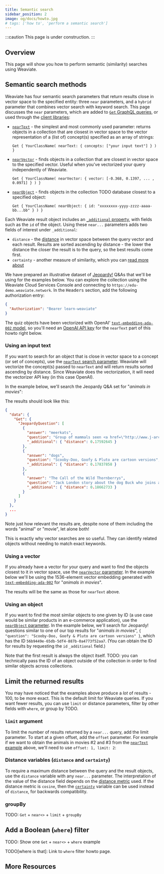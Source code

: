 ```yaml
---
title: Semantic search
sidebar_position: 2
image: og/docs/howto.jpg
# tags: ['how to', 'perform a semantic search']
---
```


:::caution This page is under construction.
:::

## Overview

This page will show you how to perform semantic (similarity) searches using Weaviate.


<BasicPrereqs />

## Semantic search methods

Weaviate has four semantic search parameters that return results close in vector space to the specified entity: three `near` parameters, and a `hybrid` parameter that combines vector search with keyword search. This page discusses the `near` parameters, which are added to [`Get` GraphQL queries](../../api/graphql/get), or used through the [client libraries](../../client-libraries):

* [`nearText`](#using-an-input-text) - the simplest and most commonly used parameter: returns objects in a collection that are closest in vector space to the vector representation of a (list of) concept(s) specified as an array of strings:

  `Get { YourClassName( nearText: { concepts: ["your input text"] } ) }`

* [`nearVector`](#using-a-vector) - finds objects in a collection that are closest in vector space to the specified vector. Useful when you've vectorized your query independently of Weaviate.

  `Get { YourClassName( nearVector: { vector: [-0.368, 0.1397, ... , 0.0971] } ) }`

* [`nearObject`](#using-an-object) - finds objects in the collection TODO database closest to a specified object:

  `Get { YourClassName( nearObject: { id: "xxxxxxxx-yyyy-zzzz-aaaa-bb...bb" } ) }`

Each Weaviate result object includes an [`_additional` property](../../api/graphql/additional-properties/), with fields such as the `id` of the object. Using these `near...` parameters adds two fields of interest under `_additional`:
* `distance` - the [distance](../../api/graphql/additional-properties#distance) in vector space between the query vector and each result. Results are sorted ascending by distance - the lower the distance the closer the result is to the query, so the best results come first.
* `certainty` - another measure of similarity, which you can [read more about](../../api/graphql/additional-properties#certainty-only-for-cosine-distance)

We have prepared an illustrative dataset of [Jeopardy!](https://en.wikipedia.org/wiki/Jeopardy!) Q&As that we'll be using for the examples below. You can explore the collection using the Weaviate Cloud Services Console and connecting to `https://edu-demo.weaviate.network`. In the <kbd>Headers</kbd> section, add the following authorization entry:

```json
{
  "Authorization": "Bearer learn-weaviate"
}
```

The quiz objects have been vectorized with OpenAI' <nobr>[`text-embedding-ada-002` model](https://platform.openai.com/docs/guides/embeddings/what-are-embeddings)</nobr>, so you'll need an [OpenAI API key](https://platform.openai.com/account/api-keys) for the `nearText` part of this howto right below.


### Using an input text

If you want to search for an object that is close in vector space to a concept (or set of concepts), use the [`nearText` search parameter](../../api/graphql/vector-search-parameters#neartext). Weaviate will vectorize the concept(s) passed to `nearText` and will return results sorted ascending by distance. Since Weaviate does the vectorization, it will need the vectorizer API key (in this case OpenAI).

In the example below, we'll search the Jeopardy Q&A set for "_animals in movies_":


<NearText />

The results should look like this:

```json
{
  "data": {
    "Get": {
      "JeopardyQuestion": [
        {
          "answer": "meerkats",
          "question": "Group of mammals seen <a href=\"http://www.j-archive.com/media/1998-06-01_J_28.jpg\" target=\"_blank\">here</a>:  [like Timon in <i>The Lion King</i>]",
          "_additional": { "distance": 0.17592645 }
        },
        {
          "answer": "dogs",
          "question": "Scooby-Doo, Goofy & Pluto are cartoon versions",
          "_additional": { "distance": 0.17837858 }
        },
        {
          "answer": "The Call of the Wild Thornberrys",
          "question": "Jack London story about the dog Buck who joins a Nick cartoon about Eliza, who can talk to animals",
          "_additional": { "distance": 0.18662733 }
        }
      ]
    }
  },
  ...
}
```

Note just how relevant the results are, despite none of them including the words "animal" or "movie", let alone both!

This is exactly why vector searches are so useful. They can identify related objects without needing to match exact keywords.


### Using a vector

If you already have a vector for your query and want to find the objects closest to it in vector space, use the [`nearVector` parameter](../../api/graphql/vector-search-parameters#nearvector). In the example below we'll be using the 1536-element vector embedding generated with [`text-embedding-ada-002`](https://platform.openai.com/docs/guides/embeddings/what-are-embeddings) for "_animals in movies_".


<NearVector />

The results will be the same as those for `nearText` above.


### Using an object

If you want to find the most similar objects to one given by ID (a use case would be similar products in an e-commerce application), use the [`nearObject` parameter](../../api/graphql/vector-search-parameters#nearobject). In the example below, we'll search for Jeopardy! questions similar to one of our top results for "_animals in movies_", `{ "question": "Scooby-Doo, Goofy & Pluto are cartoon versions" }`, which has the ID `56b9449e-65db-5df4-887b-0a4773f52aa7`. (You can obtain the ID for results by requesting the `id` `_additional` field.)


<NearObject />

Note that the first result is always the object itself. TODO: you can technically pass the ID of an object outside of the collection in order to find similar objects across collections.


## Limit the returned results

You may have noticed that the examples above produce a *lot* of results - 100, to be more exact. This is the default limit for Weaviate queries. If you want fewer results, you can use `limit` or distance parameters, filter by other fields with `where`, or group by TODO.


### `limit` argument

To limit the number of results returned by a `near...` query, add the limit parameter. To start at a given offset, add the `offset` parameter. For example if we want to obtain the animals in movies #2 and #3 from the [`nearText` example](#using-an-input-text) above, we'll need to use `offset: 1, limit: 2`:


<LimitOffset />


### Distance variables (`distance` and `certainty`)

To require a maximum distance between the query and the result objects, use the `distance` variable with any `near...` parameter. The interpretation of the value of the distance field depends on the [distance metric](../../config-refs/distances) used. If the distance metric is `cosine`, then the [`certainty`](../../config-refs/distances#distance-vs-certainty) variable can be used instead of `distance`, for backwards compatibility.


<Distance />


### groupBy

TODO:
`Get` + `near<>` + `limit` + `groupBy`


<GroupBy />

## Add a Boolean (`where`) filter

TODO:
Show one `Get` + `near<>` + `where` example

TODO[where is that]: Link to `where` filter howto page.


<Where />

## More Resources


<DocsMoreResources />
